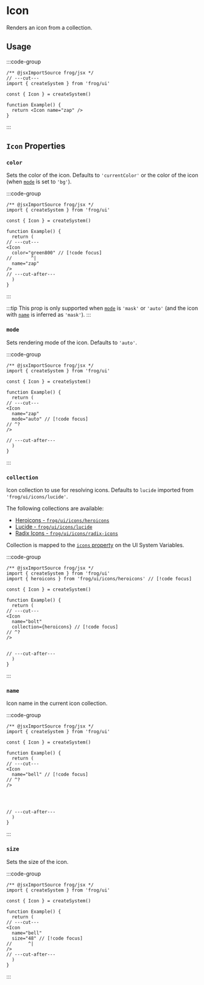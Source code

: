 
# Icon

Renders an icon from a collection.

## Usage

:::code-group
```tsx twoslash [Code]
/** @jsxImportSource frog/jsx */
// ---cut---
import { createSystem } from 'frog/ui'

const { Icon } = createSystem()

function Example() {
  return <Icon name="zap" />
}
```

<div data-title="Preview">
  <div
    style={{
      backgroundImage: "url('data:image/svg+xml;utf8,%3Csvg%20xmlns%3D%22http%3A%2F%2Fwww.w3.org%2F2000%2Fsvg%22%20width%3D%221em%22%20height%3D%221em%22%20viewBox%3D%220%200%2024%2024%22%3E%3Cpath%20fill%3D%22none%22%20stroke%3D%22currentColor%22%20stroke-linecap%3D%22round%22%20stroke-linejoin%3D%22round%22%20stroke-width%3D%222%22%20d%3D%22M4%2014a1%201%200%200%201-.78-1.63l9.9-10.2a.5.5%200%200%201%20.86.46l-1.92%206.02A1%201%200%200%200%2013%2010h7a1%201%200%200%201%20.78%201.63l-9.9%2010.2a.5.5%200%200%201-.86-.46l1.92-6.02A1%201%200%200%200%2011%2014z%22%2F%3E%3C%2Fsvg%3E')",
      backgroundColor:'transparent',
      backgroundSize:'100% 100%',
      height: '24px',
      width: '24px',
    }}
  />
</div>
:::

## `Icon` Properties

### `color`

Sets the color of the icon. Defaults to `'currentColor'` or the color of the icon (when [`mode`](#mode) is set to `'bg'`).

:::code-group
```tsx twoslash [Code]
/** @jsxImportSource frog/jsx */
import { createSystem } from 'frog/ui'

const { Icon } = createSystem()

function Example() {
  return (
// ---cut---
<Icon
  color="green800" // [!code focus]
//       ^|
  name="zap"
/>
// ---cut-after---
  )
}
```

<div data-title="Preview">
  <div
    style={{
      backgroundImage: "url('data:image/svg+xml;utf8,%3Csvg%20xmlns%3D%22http%3A%2F%2Fwww.w3.org%2F2000%2Fsvg%22%20width%3D%221em%22%20height%3D%221em%22%20viewBox%3D%220%200%2024%2024%22%3E%3Cpath%20fill%3D%22none%22%20stroke%3D%22%23009431%22%20stroke-linecap%3D%22round%22%20stroke-linejoin%3D%22round%22%20stroke-width%3D%222%22%20d%3D%22M4%2014a1%201%200%200%201-.78-1.63l9.9-10.2a.5.5%200%200%201%20.86.46l-1.92%206.02A1%201%200%200%200%2013%2010h7a1%201%200%200%201%20.78%201.63l-9.9%2010.2a.5.5%200%200%201-.86-.46l1.92-6.02A1%201%200%200%200%2011%2014z%22%2F%3E%3C%2Fsvg%3E')",
      backgroundColor:'transparent',
      backgroundSize:'100% 100%',
      height: '24px',
      width: '24px',
    }}
  />
</div>
:::

:::tip
This prop is only supported when [`mode`](#mode) is `'mask'` or `'auto'` (and the icon with [`name`](#name) is inferred as `'mask'`).
:::

### `mode`

Sets rendering mode of the icon. Defaults to `'auto'`.

:::code-group
```tsx twoslash [Code]
/** @jsxImportSource frog/jsx */
import { createSystem } from 'frog/ui'

const { Icon } = createSystem()

function Example() {
  return (
// ---cut---
<Icon
  name="zap"
  mode="auto" // [!code focus]
// ^?
/>

// ---cut-after---
  )
}
```

<div data-title="Preview">
  <div
    style={{
      backgroundImage: "url('data:image/svg+xml;utf8,%3Csvg%20xmlns%3D%22http%3A%2F%2Fwww.w3.org%2F2000%2Fsvg%22%20width%3D%221em%22%20height%3D%221em%22%20viewBox%3D%220%200%2024%2024%22%3E%3Cpath%20fill%3D%22none%22%20stroke%3D%22currentColor%22%20stroke-linecap%3D%22round%22%20stroke-linejoin%3D%22round%22%20stroke-width%3D%222%22%20d%3D%22M4%2014a1%201%200%200%201-.78-1.63l9.9-10.2a.5.5%200%200%201%20.86.46l-1.92%206.02A1%201%200%200%200%2013%2010h7a1%201%200%200%201%20.78%201.63l-9.9%2010.2a.5.5%200%200%201-.86-.46l1.92-6.02A1%201%200%200%200%2011%2014z%22%2F%3E%3C%2Fsvg%3E')",
      backgroundColor:'transparent',
      backgroundSize:'100% 100%',
      height: '24px',
      width: '24px',
    }}
  />

</div>
:::

### `collection`

Icon collection to use for resolving icons. Defaults to `lucide` imported from `'frog/ui/icons/lucide'`.

The following collections are available:
- [Heroicons - `frog/ui/icons/heroicons`](https://heroicons.com)
- [Lucide - `frog/ui/icons/lucide`](https://lucide.dev)
- [Radix Icons - `frog/ui/icons/radix-icons`](https://www.radix-ui.com/icons)

Collection is mapped to the [`icons` property](/ui/ui-system#icons) on the UI System Variables.

:::code-group
```tsx twoslash [Code]
/** @jsxImportSource frog/jsx */
import { createSystem } from 'frog/ui'
import { heroicons } from 'frog/ui/icons/heroicons' // [!code focus]

const { Icon } = createSystem()

function Example() {
  return (
// ---cut---
<Icon
  name="bolt"
  collection={heroicons} // [!code focus]
// ^?
/>


// ---cut-after---
  )
}
```

<div data-title="Preview">
  <div
    style={{
      backgroundImage: "url('data:image/svg+xml;utf8,%3Csvg%20xmlns%3D%22http%3A%2F%2Fwww.w3.org%2F2000%2Fsvg%22%20width%3D%221em%22%20height%3D%221em%22%20viewBox%3D%220%200%2024%2024%22%3E%3Cpath%20fill%3D%22none%22%20stroke%3D%22currentColor%22%20stroke-linecap%3D%22round%22%20stroke-linejoin%3D%22round%22%20stroke-width%3D%221.5%22%20d%3D%22m3.75%2013.5l10.5-11.25L12%2010.5h8.25L9.75%2021.75L12%2013.5z%22%2F%3E%3C%2Fsvg%3E')",
      backgroundColor:'transparent',
      backgroundSize:'100% 100%',
      height: '24px',
      width: '24px',
    }}
  />


</div>
:::

### `name`

Icon name in the current icon collection.

:::code-group
```tsx twoslash [Code]
/** @jsxImportSource frog/jsx */
import { createSystem } from 'frog/ui'

const { Icon } = createSystem()

function Example() {
  return (
// ---cut---
<Icon
  name="bell" // [!code focus]
// ^?
/>




// ---cut-after---
  )
}
```

<div data-title="Preview">
  <div
    style={{
      backgroundImage: "url('data:image/svg+xml;utf8,%3Csvg%20xmlns%3D%22http%3A%2F%2Fwww.w3.org%2F2000%2Fsvg%22%20width%3D%221em%22%20height%3D%221em%22%20viewBox%3D%220%200%2024%2024%22%3E%3Cpath%20fill%3D%22none%22%20stroke%3D%22currentColor%22%20stroke-linecap%3D%22round%22%20stroke-linejoin%3D%22round%22%20stroke-width%3D%222%22%20d%3D%22M6%208a6%206%200%200%201%2012%200c0%207%203%209%203%209H3s3-2%203-9m4.3%2013a1.94%201.94%200%200%200%203.4%200%22%2F%3E%3C%2Fsvg%3E')",
      backgroundColor:'transparent',
      backgroundSize:'100% 100%',
      height: '24px',
      width: '24px',
    }}
  />

</div>
:::


### `size`

Sets the size of the icon.

:::code-group
```tsx twoslash [Code]
/** @jsxImportSource frog/jsx */
import { createSystem } from 'frog/ui'

const { Icon } = createSystem()

function Example() {
  return (
// ---cut---
<Icon
  name="bell"
  size="48" // [!code focus]
//      ^|
/>
// ---cut-after---
  )
}
```

<div data-title="Preview">
  <div
    style={{
      backgroundImage: "url('data:image/svg+xml;utf8,%3Csvg%20xmlns%3D%22http%3A%2F%2Fwww.w3.org%2F2000%2Fsvg%22%20width%3D%221em%22%20height%3D%221em%22%20viewBox%3D%220%200%2024%2024%22%3E%3Cpath%20fill%3D%22none%22%20stroke%3D%22currentColor%22%20stroke-linecap%3D%22round%22%20stroke-linejoin%3D%22round%22%20stroke-width%3D%222%22%20d%3D%22M4%2014a1%201%200%200%201-.78-1.63l9.9-10.2a.5.5%200%200%201%20.86.46l-1.92%206.02A1%201%200%200%200%2013%2010h7a1%201%200%200%201%20.78%201.63l-9.9%2010.2a.5.5%200%200%201-.86-.46l1.92-6.02A1%201%200%200%200%2011%2014z%22%2F%3E%3C%2Fsvg%3E')",
      backgroundColor:'transparent',
      backgroundSize:'100% 100%',
      height: '48px',
      width: '48px',
    }}
  />
</div>
:::

